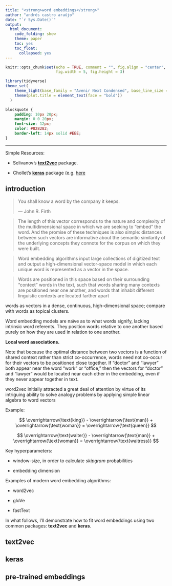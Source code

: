 ```yaml
---
title: "<strong>word embeddings</strong>"
author: "andrés castro araújo"
date: "`r Sys.Date()`"
output: 
  html_document: 
    code_folding: show
    theme: paper
    toc: yes
    toc_float:
      collapsed: yes
---
```


```r
knitr::opts_chunk$set(echo = TRUE, comment = "", fig.align = "center",
                      fig.width = 5, fig.height = 3)

library(tidyverse)
theme_set(
    theme_light(base_family = "Avenir Next Condensed", base_line_size = 0) +
    theme(plot.title = element_text(face = "bold"))
  )
```


```css
blockquote {
    padding: 10px 20px;
    margin: 0 0 20px;
    font-size: 12px;
    color: #828282;
    border-left: 14px solid #EEE;
}
```

****

Simple Resources: 

- Selivanov's [__text2vec__](http://text2vec.org/) package.

- Chollet's [__keras__](https://keras.rstudio.com/) package (e.g. [here]((https://blogs.rstudio.com/ai/posts/2017-12-22-word-embeddings-with-keras/))

## introduction

> You shall know a word by the company it keeps. 
>
> — John R. Firth

> The length of this vector corresponds to the nature and complexity of the multidimensional space in which we are seeking to “embed” the word. And the promise of these techniques is also simple: distances between such vectors are informative about the semantic similarity of the underlying concepts they connote for the corpus on which they were built.

>Word embedding algorithms input large collections of digitized text and output a high-dimensional vector-space model in which each unique word is represented as a vector in the space.

>Words are positioned in this space based on their surrounding “context” words in the text, such that words sharing many contexts are positioned near one another, and words that inhabit different linguistic contexts are located farther apart


words as vectors in a dense, continuous, high-dimensional space; compare with words as topical clusters.



Word embedding models are naïve as to what words signify, lacking intrinsic word referents. They position words relative to one another based purely on how they are used in relation to one another. 



__Local word associations.__

Note that because the optimal distance between two vectors is a function of shared context rather than strict co-occurrence, words need not co-occur for their vectors to be positioned close together. If “doctor” and “lawyer” both appear near the word “work” or “office,” then the vectors for “doctor” and “lawyer” would be located near each other in the embedding, even if they never appear together in text.



word2vec initially attracted a great deal of attention by virtue of its intriguing ability to solve analogy problems by applying simple linear algebra to word vectors

Example: 

$$
\overrightarrow{\text{king}} - \overrightarrow{\text{man}} + \overrightarrow{\text{woman}} = \overrightarrow{\text{queen}}
$$

$$
\overrightarrow{\text{waiter}} - \overrightarrow{\text{man}} + \overrightarrow{\text{woman}} = \overrightarrow{\text{waitress}}
$$

Key hyperparameters:

- window-size, in order to calculate _skipgram_ probabilities

- embedding dimension

Examples of modern word embedding algorithms:

- word2vec

- gloVe

- fastText

In what follows, I'll demonstrate how to fit word embeddings using two common packages: __text2vec__ and __keras__.

## text2vec


## keras

## pre-trained embeddings



